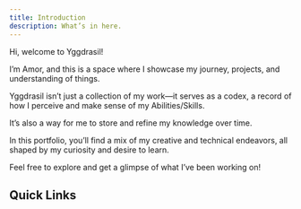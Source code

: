 ```yaml
---
title: Introduction
description: What’s in here.
---
```


Hi, welcome to Yggdrasil!

I’m Amor, and this is a space where I showcase my journey, projects, and understanding of things.

Yggdrasil isn’t just a collection of my work—it serves as a codex, a record of how I perceive and make sense of my Abilities/Skills.

It’s also a way for me to store and refine my knowledge over time.

In this portfolio, you’ll find a mix of my creative and technical endeavors, all shaped by my curiosity and desire to learn.

Feel free to explore and get a glimpse of what I’ve been working on!

## Quick Links

<Cards>
  <Card title="About Me" href="#" />
  <Card title="Projects" href="#" />
  <Card title="Career Journey" href="#" />
</Cards>

